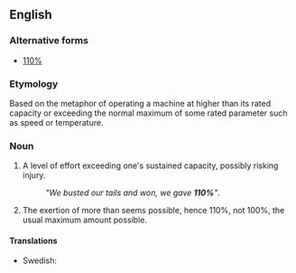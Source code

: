 ==English==

===Alternative forms===
* [[110%]]

===Etymology===
Based on the metaphor of operating a machine at higher than its rated capacity or exceeding the normal maximum of some rated parameter such as speed or temperature.

===Noun===
{{head|en|noun|head=[[a]] [[hundred]] [[and]] [[ten]] [[percent]]}}

# {{idiomatic|US|sports|informal}} A level of effort exceeding one's sustained capacity, possibly risking injury.
#: ''"We busted our tails and won, we gave '''110%'''"''.
# {{idiomatic|colloquial}} The exertion of more than seems possible, hence 110%, not 100%, the usual maximum amount possible.

====Translations====
{{trans-top|level of effort exceeding one's sustained capacity}}
* Swedish: {{t-|sv|hundratio procent|c}}
{{trans-mid}}
{{trans-bottom}}